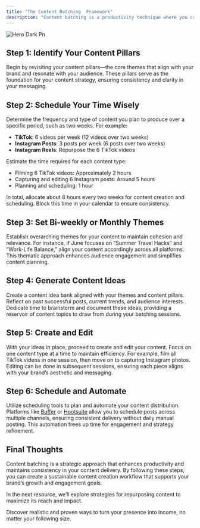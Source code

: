 ```yaml
---
title: "The Content Batching  Framework"
description: "Content batching is a productivity technique where you create a batch of content in a single session, allowing you to maintain consistency and reduce the stress of daily content creation.f your new file."
---
```


![Hero Dark Pn](/images/hero-dark.png)

## **Step 1: Identify Your Content Pillars**

Begin by revisiting your content pillars—the core themes that align with your brand and resonate with your audience. These pillars serve as the foundation for your content strategy, ensuring consistency and clarity in your messaging.

## **Step 2: Schedule Your Time Wisely**

Determine the frequency and type of content you plan to produce over a specific period, such as two weeks. For example:

- **TikTok**: 6 videos per week (12 videos over two weeks)
- **Instagram Posts**: 3 posts per week (6 posts over two weeks)
- **Instagram Reels**: Repurpose the 6 TikTok videos

Estimate the time required for each content type:

- Filming 6 TikTok videos: Approximately 2 hours
- Capturing and editing 6 Instagram posts: Around 5 hours
- Planning and scheduling: 1 hour

In total, allocate about 8 hours every two weeks for content creation and scheduling. Block this time in your calendar to ensure consistency.

## **Step 3: Set Bi-weekly or Monthly Themes**

Establish overarching themes for your content to maintain cohesion and relevance. For instance, if June focuses on “Summer Travel Hacks” and “Work-Life Balance,” align your content accordingly across all platforms. This thematic approach enhances audience engagement and simplifies content planning.

## **Step 4: Generate Content Ideas**

Create a content idea bank aligned with your themes and content pillars. Reflect on past successful posts, current trends, and audience interests. Dedicate time to brainstorm and document these ideas, providing a reservoir of content topics to draw from during your batching sessions.

## **Step 5: Create and Edit**

With your ideas in place, proceed to create and edit your content. Focus on one content type at a time to maintain efficiency. For example, film all TikTok videos in one session, then move on to capturing Instagram photos. Editing can be done in subsequent sessions, ensuring each piece aligns with your brand’s aesthetic and messaging.

## **Step 6: Schedule and Automate**

Utilize scheduling tools to plan and automate your content distribution. Platforms like [Buffer](https://buffer.com/) or [Hootsuite](https://www.hootsuite.com/) allow you to schedule posts across multiple channels, ensuring consistent delivery without daily manual posting. This automation frees up time for engagement and strategy refinement.

## **Final Thoughts**

Content batching is a strategic approach that enhances productivity and maintains consistency in your content delivery. By following these steps, you can create a sustainable content creation workflow that supports your brand’s growth and engagement goals.

In the next resource, we’ll explore strategies for repurposing content to maximize its reach and impact.

<Card title="5 Ways to Monetize Your Online Presence" icon="money-bills" iconType="duotone">
  Discover realistic and proven ways to turn your presence into income, no matter your following size.
</Card>